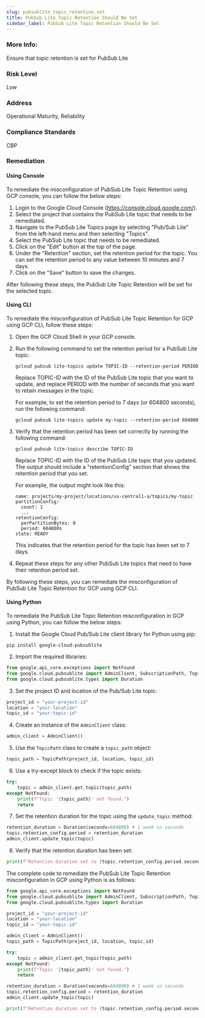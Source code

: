 ```yaml
---
slug: pubsublite_topic_retention_set
title: PubSub Lite Topic Retention Should Be Set
sidebar_label: PubSub Lite Topic Retention Should Be Set
---
```


### More Info:

Ensure that topic retention is set for PubSub Lite

### Risk Level

Low

### Address

Operational Maturity, Reliability

### Compliance Standards

CBP
### Remediation

#### Using Console

To remediate the misconfiguration of PubSub Lite Topic Retention using GCP console, you can follow the below steps:

1. Login to the Google Cloud Console (https://console.cloud.google.com/).
2. Select the project that contains the PubSub Lite topic that needs to be remediated.
3. Navigate to the PubSub Lite Topics page by selecting "Pub/Sub Lite" from the left-hand menu and then selecting "Topics".
4. Select the PubSub Lite topic that needs to be remediated.
5. Click on the "Edit" button at the top of the page.
6. Under the "Retention" section, set the retention period for the topic. You can set the retention period to any value between 10 minutes and 7 days.
7. Click on the "Save" button to save the changes.

After following these steps, the PubSub Lite Topic Retention will be set for the selected topic.

#### Using CLI

To remediate the misconfiguration of PubSub Lite Topic Retention for GCP using GCP CLI, follow these steps:

1. Open the GCP Cloud Shell in your GCP console.

2. Run the following command to set the retention period for a PubSub Lite topic:

   ```
   gcloud pubsub lite-topics update TOPIC-ID --retention-period PERIOD
   ```

   Replace TOPIC-ID with the ID of the PubSub Lite topic that you want to update, and replace PERIOD with the number of seconds that you want to retain messages in the topic.

   For example, to set the retention period to 7 days (or 604800 seconds), run the following command:

   ```
   gcloud pubsub lite-topics update my-topic --retention-period 604800
   ```

3. Verify that the retention period has been set correctly by running the following command:

   ```
   gcloud pubsub lite-topics describe TOPIC-ID
   ```

   Replace TOPIC-ID with the ID of the PubSub Lite topic that you updated. The output should include a "retentionConfig" section that shows the retention period that you set.

   For example, the output might look like this:

   ```
   name: projects/my-project/locations/us-central1-a/topics/my-topic
   partitionConfig:
     count: 1
     ...
   retentionConfig:
     perPartitionBytes: 0
     period: 604800s
   state: READY
   ```

   This indicates that the retention period for the topic has been set to 7 days.

4. Repeat these steps for any other PubSub Lite topics that need to have their retention period set.

By following these steps, you can remediate the misconfiguration of PubSub Lite Topic Retention for GCP using GCP CLI.

#### Using Python

To remediate the PubSub Lite Topic Retention misconfiguration in GCP using Python, you can follow the below steps:

1. Install the Google Cloud Pub/Sub Lite client library for Python using pip:

```
pip install google-cloud-pubsublite
```

2. Import the required libraries:

```python
from google.api_core.exceptions import NotFound
from google.cloud.pubsublite import AdminClient, SubscriptionPath, TopicPath
from google.cloud.pubsublite.types import Duration
```

3. Set the project ID and location of the Pub/Sub Lite topic:

```python
project_id = "your-project-id"
location = "your-location"
topic_id = "your-topic-id"
```

4. Create an instance of the `AdminClient` class:

```python
admin_client = AdminClient()
```

5. Use the `TopicPath` class to create a `topic_path` object:

```python
topic_path = TopicPath(project_id, location, topic_id)
```

6. Use a try-except block to check if the topic exists:

```python
try:
    topic = admin_client.get_topic(topic_path)
except NotFound:
    print(f"Topic '{topic_path}' not found.")
    return
```

7. Set the retention duration for the topic using the `update_topic` method:

```python
retention_duration = Duration(seconds=604800) # 1 week in seconds
topic.retention_config.period = retention_duration
admin_client.update_topic(topic)
```

8. Verify that the retention duration has been set:

```python
print(f"Retention duration set to {topic.retention_config.period.seconds} seconds.")
```

The complete code to remediate the PubSub Lite Topic Retention misconfiguration in GCP using Python is as follows:

```python
from google.api_core.exceptions import NotFound
from google.cloud.pubsublite import AdminClient, SubscriptionPath, TopicPath
from google.cloud.pubsublite.types import Duration

project_id = "your-project-id"
location = "your-location"
topic_id = "your-topic-id"

admin_client = AdminClient()
topic_path = TopicPath(project_id, location, topic_id)

try:
    topic = admin_client.get_topic(topic_path)
except NotFound:
    print(f"Topic '{topic_path}' not found.")
    return

retention_duration = Duration(seconds=604800) # 1 week in seconds
topic.retention_config.period = retention_duration
admin_client.update_topic(topic)

print(f"Retention duration set to {topic.retention_config.period.seconds} seconds.")
```



